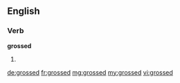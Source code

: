 ==English==

===Verb===
'''grossed'''

# {{past of|[[gross]]}}

[[de:grossed]]
[[fr:grossed]]
[[mg:grossed]]
[[my:grossed]]
[[vi:grossed]]